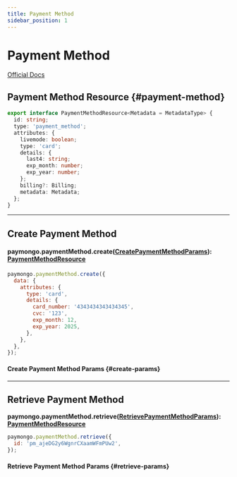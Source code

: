 ```yaml
---
title: Payment Method
sidebar_position: 1
---
```


# Payment Method

[Official Docs](https://developers.paymongo.com/reference#the-payment-method-object)

## Payment Method Resource {#payment-method}

```ts
export interface PaymentMethodResource<Metadata = MetadataType> {
  id: string;
  type: 'payment_method';
  attributes: {
    livemode: boolean;
    type: 'card';
    details: {
      last4: string;
      exp_month: number;
      exp_year: number;
    };
    billing?: Billing;
    metadata: Metadata;
  };
}
```


<ParamsList />

---

## Create Payment Method

#### paymongo.paymentMethod.create([CreatePaymentMethodParams](#create-params)): [PaymentMethodResource](#payment-method)

```js title="Example"
paymongo.paymentMethod.create({
  data: {
    attributes: {
      type: 'card',
      details: {
        card_number: '4343434343434345',
        cvc: '123',
        exp_month: 12,
        exp_year: 2025,
      },
    },
  },
});
```

#### Create Payment Method Params {#create-params}


<CreateParamsList />

---

## Retrieve Payment Method

**paymongo.paymentMethod.retrieve([RetrievePaymentMethodParams](#retrieve-params)): [PaymentMethodResource](#payment-method)**

```js title="Example"
paymongo.paymentMethod.retrieve({
  id: 'pm_ajeDG2y6WgnrCXaamWFmPUw2',
});
```

#### Retrieve Payment Method Params {#retrieve-params}


<RetrieveParamsList />

